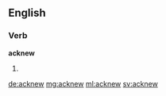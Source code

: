 ==English==

===Verb===
'''acknew'''

# {{past of|acknow}}

[[de:acknew]]
[[mg:acknew]]
[[ml:acknew]]
[[sv:acknew]]